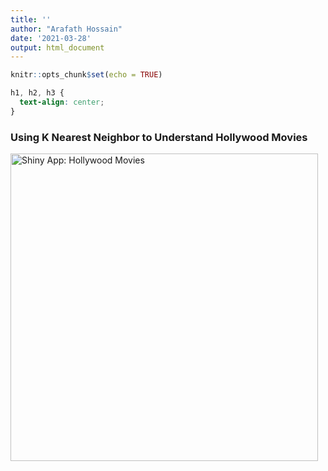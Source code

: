 ```yaml
---
title: ''
author: "Arafath Hossain"
date: '2021-03-28'
output: html_document
---
```


```r
knitr::opts_chunk$set(echo = TRUE)
```

```css
h1, h2, h3 {
  text-align: center;
}
```

### Using K Nearest Neighbor to Understand Hollywood Movies

[![](/img/shiny_hollywood_movie.jpg "Shiny App: Hollywood Movies"){width="492"}](https://curiousjoe.shinyapps.io/HollywoodMovies2/)
